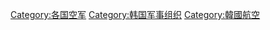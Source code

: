 {{Catnav|頁面分類|各種主題的頁面分類|按國家分類|各國軍事|韩国军事}}
{{Catnav|頁面分類|各種主題的頁面分類|按國家分類|各國軍事|各國空軍}}
{{Catmore|大韓民國空軍}}

[[Category:各国空军|Category:各国空军]]
[[Category:韩国军事组织|Category:韩国军事组织]]
[[Category:韓國航空|Category:韓國航空]]